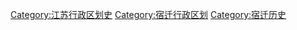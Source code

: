 [[Category:江苏行政区划史|Category:江苏行政区划史]]
[[Category:宿迁行政区划|Category:宿迁行政区划]]
[[Category:宿迁历史|Category:宿迁历史]]
